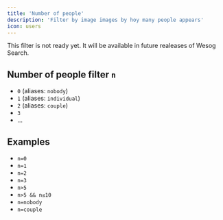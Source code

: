 ```yaml
---
title: 'Number of people'
description: 'Filter by image images by hoy many people appears'
icon: users
---
```


<Warning>This filter is not ready yet. It will be available in future realeases of Wesog Search.</Warning>

## Number of people filter `n`

- `0` (aliases: `nobody`)
- `1` (aliases: `individual`)
- `2` (aliases: `couple`)
- `3`
- ...

## Examples

- `n=0`
- `n=1`
- `n=2`
- `n=3`
- `n>5`
- `n>5 && n≤10`
- `n=nobody`
- `n=couple`